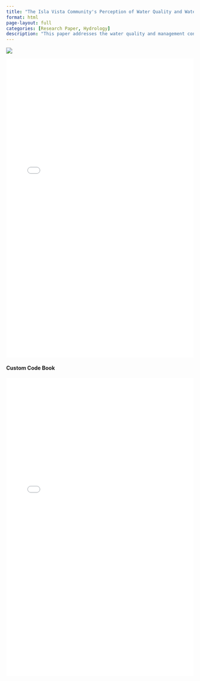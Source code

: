 ```yaml
---
title: "The Isla Vista Community's Perception of Water Quality and Water Management"
format: html
page-layout: full
categories: [Research Paper, Hydrology]
description: "This paper addresses the water quality and management concerns of the Isla Vista community, and documents my process performing qualitative research"
---
```


![](/images/Isla_Vista_Water.png)

<!--more-->

<iframe src="ENVS102_Research_Paper.pdf" width="100%" height="800px" style="border:none;">

This browser does not support PDFs. Please download the PDF to view it: <a href="ENVS102_Research_Paper.pdf">Download PDF</a>

</iframe>

#### Custom Code Book

<iframe src="Qual_Research_Code_Book.pdf" width="100%" height="800px" style="border:none;">

This browser does not support PDFs. Please download the PDF to view it: <a href="Qual_Research_Code_Book.pdf">Download PDF</a>

</iframe>
